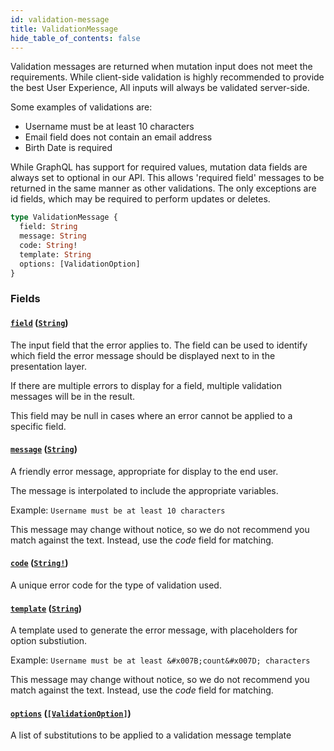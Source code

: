 ```yaml
---
id: validation-message
title: ValidationMessage
hide_table_of_contents: false
---
```



Validation messages are returned when mutation input does not meet the requirements.
  While client-side validation is highly recommended to provide the best User Experience,
  All inputs will always be validated server-side.

  Some examples of validations are:

  * Username must be at least 10 characters
  * Email field does not contain an email address
  * Birth Date is required

  While GraphQL has support for required values, mutation data fields are always
  set to optional in our API. This allows 'required field' messages
  to be returned in the same manner as other validations. The only exceptions
  are id fields, which may be required to perform updates or deletes.

```graphql
type ValidationMessage {
  field: String
  message: String
  code: String!
  template: String
  options: [ValidationOption]
}
```


### Fields

#### [`field`](#) ([`String`](/swapi/scalars/string))

The input field that the error applies to. The field can be used to
identify which field the error message should be displayed next to in the
presentation layer.

If there are multiple errors to display for a field, multiple validation
messages will be in the result.

This field may be null in cases where an error cannot be applied to a specific field.


#### [`message`](#) ([`String`](/swapi/scalars/string))

A friendly error message, appropriate for display to the end user.

The message is interpolated to include the appropriate variables.

Example: `Username must be at least 10 characters`

This message may change without notice, so we do not recommend you match against the text.
Instead, use the *code* field for matching.


#### [`code`](#) ([`String!`](/swapi/scalars/string))

A unique error code for the type of validation used.


#### [`template`](#) ([`String`](/swapi/scalars/string))

A template used to generate the error message, with placeholders for option substiution.

Example: `Username must be at least &#x007B;count&#x007D; characters`

This message may change without notice, so we do not recommend you match against the text.
Instead, use the *code* field for matching.


#### [`options`](#) ([`[ValidationOption]`](/swapi/objects/validation-option))

A list of substitutions to be applied to a validation message template
